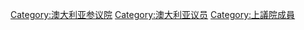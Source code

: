 [[Category:澳大利亚参议院|Category:澳大利亚参议院]]
[[Category:澳大利亚议员|Category:澳大利亚议员]]
[[Category:上議院成員|Category:上議院成員]]